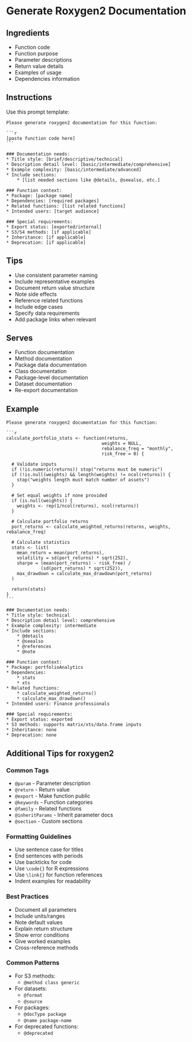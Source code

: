
# Generate Roxygen2 Documentation {#roxygen2-doc}

## Ingredients

* Function code
* Function purpose
* Parameter descriptions
* Return value details
* Examples of usage
* Dependencies information

## Instructions

Use this prompt template:

````
Please generate roxygen2 documentation for this function:

```r
[paste function code here]
```

### Documentation needs:
* Title style: [brief/descriptive/technical]
* Description detail level: [basic/intermediate/comprehensive]
* Example complexity: [basic/intermediate/advanced]
* Include sections:
    * [list needed sections like @details, @seealso, etc.]

### Function context:
* Package: [package name]
* Dependencies: [required packages]
* Related functions: [list related functions]
* Intended users: [target audience]

### Special requirements:
* Export status: [exported/internal]
* S3/S4 methods: [if applicable]
* Inheritance: [if applicable]
* Deprecation: [if applicable]
````

## Tips

* Use consistent parameter naming
* Include representative examples
* Document return value structure
* Note side effects
* Reference related functions
* Include edge cases
* Specify data requirements
* Add package links when relevant

## Serves

* Function documentation
* Method documentation
* Package data documentation
* Class documentation
* Package-level documentation
* Dataset documentation
* Re-export documentation

## Example

````
Please generate roxygen2 documentation for this function:

```r
calculate_portfolio_stats <- function(returns, 
                                    weights = NULL,
                                    rebalance_freq = "monthly",
                                    risk_free = 0) {
  
  # Validate inputs
  if (!is.numeric(returns)) stop("returns must be numeric")
  if (!is.null(weights) && length(weights) != ncol(returns)) {
    stop("weights length must match number of assets")
  }
  
  # Set equal weights if none provided
  if (is.null(weights)) {
    weights <- rep(1/ncol(returns), ncol(returns))
  }
  
  # Calculate portfolio returns
  port_returns <- calculate_weighted_returns(returns, weights, rebalance_freq)
  
  # Calculate statistics
  stats <- list(
    mean_return = mean(port_returns),
    volatility = sd(port_returns) * sqrt(252),
    sharpe = (mean(port_returns) - risk_free) / 
             (sd(port_returns) * sqrt(252)),
    max_drawdown = calculate_max_drawdown(port_returns)
  )
  
  return(stats)
}
```

### Documentation needs:
* Title style: technical
* Description detail level: comprehensive
* Example complexity: intermediate
* Include sections:
    * @details
    * @seealso
    * @references
    * @note

### Function context:
* Package: portfolioAnalytics
* Dependencies: 
    * stats
    * xts
* Related functions:
    * calculate_weighted_returns()
    * calculate_max_drawdown()
* Intended users: Finance professionals

### Special requirements:
* Export status: exported
* S3 methods: supports matrix/xts/data.frame inputs
* Inheritance: none
* Deprecation: none
````

## Additional Tips for roxygen2

### Common Tags
* `@param` - Parameter description
* `@return` - Return value
* `@export` - Make function public
* `@keywords` - Function categories
* `@family` - Related functions
* `@inheritParams` - Inherit parameter docs
* `@section` - Custom sections

### Formatting Guidelines
* Use sentence case for titles
* End sentences with periods
* Use backticks for code
* Use `\code{}` for R expressions
* Use `\link{}` for function references
* Indent examples for readability

### Best Practices
* Document all parameters
* Include units/ranges
* Note default values
* Explain return structure
* Show error conditions
* Give worked examples
* Cross-reference methods

### Common Patterns
* For S3 methods:
  * `@method class generic`
* For datasets:
  * `@format` 
  * `@source`
* For packages:
  * `@docType package`
  * `@name package-name`
* For deprecated functions:
  * `@deprecated`
